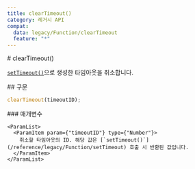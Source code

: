 ```yaml
---
title: clearTimeout()
category: 레거시 API
compat:
  data: legacy/Function/clearTimeout
  feature: "*"
---
```


<Section>
  # clearTimeout()

  [`setTimeout()`](/reference/legacy/Function/setTimeout)으로 생성한 타임아웃을 취소합니다.
</Section>
<Section>
  ## 구문

  ~~~js
  clearTimeout(timeoutID);
  ~~~

  <Section>
    ### 매개변수

    <ParamList>
      <ParamItem param={"timeoutID"} type={"Number"}>
        취소할 타임아웃의 ID. 해당 값은 [`setTimeout()`](/reference/legacy/Function/setTimeout) 호출 시 반환된 값입니다.
      </ParamItem>
    </ParamList>
  </Section>
</Section>
